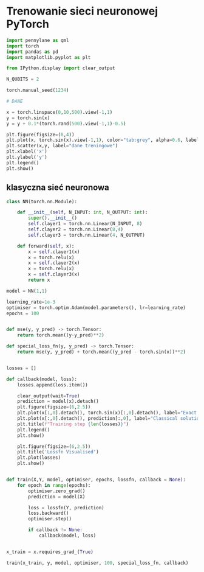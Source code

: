 # Trenowanie sieci neuronowej PyTorch

```python
import pennylane as qml
import torch
import pandas as pd 
import matplotlib.pyplot as plt

from IPython.display import clear_output

N_QUBITS = 2

torch.manual_seed(1234)

# DANE 

x = torch.linspace(0,10,500).view(-1,1)
y = torch.sin(x)
y = y + 0.1*(torch.rand(500).view(-1,1)-0.5)

plt.figure(figsize=(8,4))
plt.plot(x, torch.sin(x).view(-1,1), color="tab:grey", alpha=0.6, label="sin(x)")
plt.scatter(x,y, label="dane treningowe")
plt.xlabel('x')
plt.ylabel('y')
plt.legend()
plt.show()
```

## klasyczna sieć neuronowa

```python
class NN(torch.nn.Module):

    def __init__(self, N_INPUT: int, N_OUTPUT: int):
        super().__init__()
        self.clayer1 = torch.nn.Linear(N_INPUT, 8)
        self.clayer2 = torch.nn.Linear(8,4)
        self.clayer3 = torch.nn.Linear(4, N_OUTPUT)

    def forward(self, x):
        x = self.clayer1(x)
        x = torch.relu(x)
        x = self.clayer2(x)
        x = torch.relu(x)
        x = self.clayer3(x)
        return x

model = NN(1,1)

learning_rate=1e-3
optimiser = torch.optim.Adam(model.parameters(), lr=learning_rate)
epochs = 100


def mse(y, y_pred) -> torch.Tensor:
    return torch.mean((y-y_pred)**2)

def special_loss_fn(y, y_pred) -> torch.Tensor:
    return mse(y, y_pred) + torch.mean((y_pred - torch.sin(x))**2)


losses = []

def callback(model, loss):
    losses.append(loss.item())

    clear_output(wait=True)
    prediction = model(x).detach()
    plt.figure(figsize=(6,2.5))
    plt.plot(x[:,0].detach(), torch.sin(x)[:,0].detach(), label="Exact solution", color="tab:grey", alpha=0.6)
    plt.plot(x[:,0].detach(), prediction[:,0], label="Classical solution", color="tab:green")
    plt.title(f"Training step {len(losses)}")
    plt.legend()
    plt.show()

    plt.figure(figsize=(6,2.5))
    plt.title('Lossfn Visualised')
    plt.plot(losses)
    plt.show()


def train(X,Y, model, optimiser, epochs, lossfn, callback = None):
    for epoch in range(epochs):
        optimiser.zero_grad()
        prediction = model(X)

        loss = lossfn(Y, prediction)
        loss.backward()
        optimiser.step()

        if callback != None:
            callback(model, loss)


x_train = x.requires_grad_(True)

train(x_train, y, model, optimiser, 100, special_loss_fn, callback)
```